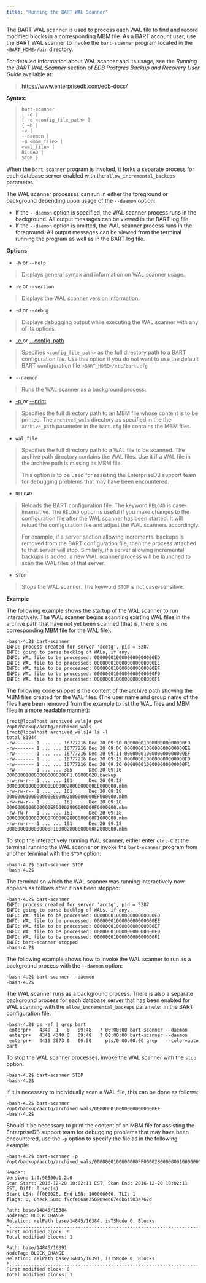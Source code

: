 ```yaml
---
title: "Running the BART WAL Scanner"
---
```




The BART WAL scanner is used to process each WAL file to find and record modified blocks in a corresponding MBM file. As a BART account user, use the BART WAL scanner to invoke the `bart-scanner` program located in the `<BART_HOME>/bin` directory.

For detailed information about WAL scanner and its usage, see the *Running the BART WAL Scanner* section of *EDB Postgres Backup and Recovery User Guide* available at:

> <https://www.enterprisedb.com/edb-docs/>

**Syntax:**

> 
> 
> ``` text
> bart-scanner
> [ -d ]
> [ -c <config_file_path> ]
> { –h |
> -v |
> --daemon |
> -p <mbm_file> |
> <wal_file> |
> RELOAD |
> STOP }
> ```

When the `bart-scanner` program is invoked, it forks a separate process for each database server enabled with the `allow_incremental_backups` parameter.

The WAL scanner processes can run in either the foreground or background depending upon usage of the `--daemon` option:

  - If the `--daemon` option is specified, the WAL scanner process runs in the background. All output messages can be viewed in the BART log file.
  - If the `--daemon` option is omitted, the WAL scanner process runs in the foreground. All output messages can be viewed from the terminal running the program as well as in the BART log file.

**Options**

  - `-h` or `--help`

> Displays general syntax and information on WAL scanner usage.

  - `-v` or `--version`

> Displays the WAL scanner version information.

  - `-d` or `--debug`

> Displays debugging output while executing the WAL scanner with any of its options.

  - [-c ](#config_file_path) or [--config-path ](#config_file_path)

> Specifies `<config_file_path>` as the full directory path to a BART configuration file. Use this option if you do not want to use the default BART configuration file `<BART_HOME>/etc/bart.cfg`

  - `--daemon`

> Runs the WAL scanner as a background process.

  - [-p ](#mbm_file) or [--print ](#mbm_file)

> Specifies the full directory path to an MBM file whose content is to be printed. The `archived_wals` directory as specified in the the `archive_path` parameter in the `bart.cfg` file contains the MBM files.

  - `wal_file`

> Specifies the full directory path to a WAL file to be scanned. The archive path directory contains the WAL files. Use it if a WAL file in the archive path is missing its MBM file.
> 
> This option is to be used for assisting the EnterpriseDB support team for debugging problems that may have been encountered.

  - `RELOAD`

> Reloads the BART configuration file. The keyword `RELOAD` is case-insensitive. The `RELOAD` option is useful if you make changes to the configuration file after the WAL scanner has been started. It will reload the configuration file and adjust the WAL scanners accordingly.
> 
> For example, if a server section allowing incremental backups is removed from the BART configuration file, then the process attached to that server will stop. Similarly, if a server allowing incremental backups is added, a new WAL scanner process will be launched to scan the WAL files of that server.

  - `STOP`

> Stops the WAL scanner. The keyword `STOP` is not case-sensitive.

**Example**

The following example shows the startup of the WAL scanner to run interactively. The WAL scanner begins scanning existing WAL files in the archive path that have not yet been scanned (that is, there is no corresponding MBM file for the WAL file):

``` text
-bash-4.2$ bart-scanner
INFO: process created for server 'acctg', pid = 5287
INFO: going to parse backlog of WALs, if any.
INFO: WAL file to be processed: 0000000100000000000000ED
INFO: WAL file to be processed: 0000000100000000000000EE
INFO: WAL file to be processed: 0000000100000000000000EF
INFO: WAL file to be processed: 0000000100000000000000F0
INFO: WAL file to be processed: 0000000100000000000000F1
```

The following code snippet is the content of the archive path showing the MBM files created for the WAL files. (The user name and group name of the files have been removed from the example to list the WAL files and MBM files in a more readable manner):

``` text
[root@localhost archived_wals]# pwd
/opt/backup/acctg/archived_wals
[root@localhost archived_wals]# ls -l
total 81944
-rw------- 1 ... ... 16777216 Dec 20 09:10 0000000100000000000000ED
-rw------- 1 ... ... 16777216 Dec 20 09:06 0000000100000000000000EE
-rw------- 1 ... ... 16777216 Dec 20 09:11 0000000100000000000000EF
-rw------- 1 ... ... 16777216 Dec 20 09:15 0000000100000000000000F0
-rw------- 1 ... ... 16777216 Dec 20 09:16 0000000100000000000000F1
-rw------- 1 ... ... 305      Dec 20 09:16 0000000100000000000000F1.00000028.backup
-rw-rw-r-- 1 ... ... 161      Dec 20 09:18
0000000100000000ED00002800000000EE000000.mbm
-rw-rw-r-- 1 ... ... 161      Dec 20 09:18
0000000100000000EE00002800000000EF000000.mbm
-rw-rw-r-- 1 ... ... 161      Dec 20 09:18
0000000100000000EF00002800000000F0000000.mbm
-rw-rw-r-- 1 ... ... 161      Dec 20 09:18
0000000100000000F000002800000000F1000000.mbm
-rw-rw-r-- 1 ... ... 161      Dec 20 09:18
0000000100000000F100002800000000F2000000.mbm
```

To stop the interactively running WAL scanner, either enter `ctrl-C` at the terminal running the WAL scanner or invoke the `bart-scanner` program from another terminal with the `STOP` option:

``` text
-bash-4.2$ bart-scanner STOP
-bash-4.2$
```

The terminal on which the WAL scanner was running interactively now appears as follows after it has been stopped:

``` text
-bash-4.2$ bart-scanner
INFO: process created for server 'acctg', pid = 5287
INFO: going to parse backlog of WALs, if any.
INFO: WAL file to be processed: 0000000100000000000000ED
INFO: WAL file to be processed: 0000000100000000000000EE
INFO: WAL file to be processed: 0000000100000000000000EF
INFO: WAL file to be processed: 0000000100000000000000F0
INFO: WAL file to be processed: 0000000100000000000000F1
INFO: bart-scanner stopped
-bash-4.2$
```

The following example shows how to invoke the WAL scanner to run as a background process with the `--daemon` option:

``` text
-bash-4.2$ bart-scanner --daemon
-bash-4.2$
```

The WAL scanner runs as a background process. There is also a separate background process for each database server that has been enabled for WAL scanning with the `allow_incremental_backups` parameter in the BART configuration file:

``` text
-bash-4.2$ ps -ef | grep bart
 enterpr+   4340  1   0   09:48   ? 00:00:00 bart-scanner --daemon
 enterpr+   4341 4340 0   09:48   ? 00:00:00 bart-scanner --daemon
 enterpr+   4415 3673 0   09:50     pts/0 00:00:00 grep   --color=auto bart
```

To stop the WAL scanner processes, invoke the WAL scanner with the `stop` option:

``` text
-bash-4.2$ bart-scanner STOP
-bash-4.2$
```

If it is necessary to individually scan a WAL file, this can be done as follows:

``` text
-bash-4.2$ bart-scanner /opt/backup/acctg/archived_wals/0000000100000000000000FF
-bash-4.2$
```

Should it be necessary to print the content of an MBM file for assisting the EnterpriseDB support team for debugging problems that may have been encountered, use the `-p` option to specify the file as in the following example:

``` text
-bash-4.2$ bart-scanner -p
/opt/backup/acctg/archived_wals/0000000100000000FF0000280000000100000000.mbm

Header:
Version: 1.0:90500:1.2.0
Scan Start: 2016-12-20 10:02:11 EST, Scan End: 2016-12-20 10:02:11 EST, Diff: 0 sec(s)
Start LSN: ff000028, End LSN: 100000000, TLI: 1
flags: 0, Check Sum: f9cfe66ae2569894d6746b61503a767d

Path: base/14845/16384
NodeTag: BLOCK_CHANGE
Relation: relPath base/14845/16384, isTSNode 0, Blocks
*.............................................................................
First modified block: 0
Total modified blocks: 1

Path: base/14845/16391
NodeTag: BLOCK_CHANGE
Relation: relPath base/14845/16391, isTSNode 0, Blocks
*..............................................................................
First modified block: 0
Total modified blocks: 1
```
